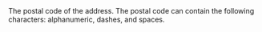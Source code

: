   

  

<ResponseField name="PostalCode" type="string" >  
<MaxLength255Characters />    
The postal code of the address. The postal code can contain the following characters: alphanumeric, dashes, and spaces. 
</ResponseField>